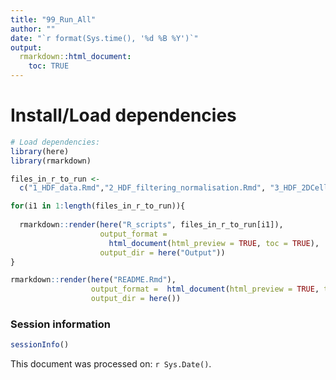 ```yaml
---
title: "99_Run_All"
author: ""
date: "`r format(Sys.time(), '%d %B %Y')`"
output:
  rmarkdown::html_document:
    toc: TRUE
---
```



# Install/Load dependencies
```r
# Load dependencies:
library(here)
library(rmarkdown)
```

```r
files_in_r_to_run <- 
  c("1_HDF_data.Rmd","2_HDF_filtering_normalisation.Rmd", "3_HDF_2DCells.Rmd", "4_ScPred_2D.Rmd", "5_ScPred2d_Chan.Rmd", "6_ScPred2D_Chan_EPESDS.Rmd", "7_Teo.Rmd", "8_Tabib.Rmd", "9_soleboldo.Rmd", "10_soleboldo_tabib_combined2D.rmd", "11_ScPred_3D.Rmd", "12_3Dpred_Tabib.Rmd", "13_3Dpred_SoleBoldo.Rmd", "14_soleboldo_tabib_combined3D.Rmd", "15_matrisome.Rmd", "16_Ganier.Rmd", "17_Ganier2.Rmd", "18_Ganier3.Rmd", "19_alldermal_celltypes.Rmd", "20_allskin_ganier.Rmd", "21_lungs.Rmd", "22_lungs.Rmd")

for(i1 in 1:length(files_in_r_to_run)){
  
  rmarkdown::render(here("R_scripts", files_in_r_to_run[i1]),
                    output_format = 
                      html_document(html_preview = TRUE, toc = TRUE),
                    output_dir = here("Output"))
}

rmarkdown::render(here("README.Rmd"),
                  output_format =  html_document(html_preview = TRUE, toc = TRUE,keep_md=TRUE),
                  output_dir = here())

```



### Session information
```r
sessionInfo()
```

This document was processed on: `r Sys.Date()`.